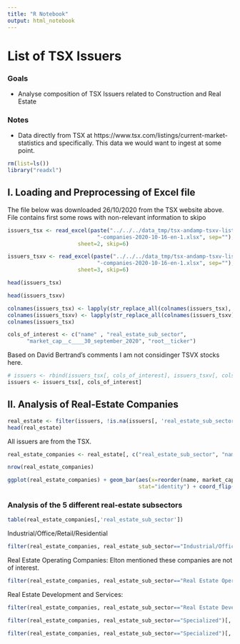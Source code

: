 ```yaml
---
title: "R Notebook"
output: html_notebook
---
```


# List of TSX Issuers

### Goals

* Analyse composition of TSX Issuers related to Construction and Real Estate

### Notes

* Data directly from TSX at https://www.tsx.com/listings/current-market-statistics
and specifically. This data we would want to ingest at some point.


```r
rm(list=ls())
library("readxl")
```

## I. Loading and Preprocessing of Excel file



The file below was downloaded 26/10/2020 from the TSX website above.
File contains first some rows with non-relevant information to skipo
```r
issuers_tsx <- read_excel(paste("../../../data_tmp/tsx-andamp-tsxv-listed", 
                            "-companies-2020-10-16-en-1.xlsx", sep=""), 
                      sheet=2, skip=6)

issuers_tsxv <- read_excel(paste("../../../data_tmp/tsx-andamp-tsxv-listed", 
                            "-companies-2020-10-16-en-1.xlsx", sep=""), 
                      sheet=3, skip=6)

```

```r
head(issuers_tsx)
```

```r
head(issuers_tsxv)
```

```r
colnames(issuers_tsx) <- lapply(str_replace_all(colnames(issuers_tsx), "[\r\n -$\\(\\)\\-]", "_"), FUN=tolower)
colnames(issuers_tsxv) <- lapply(str_replace_all(colnames(issuers_tsxv), "[\r\n -$\\(\\)]", "_"), FUN=tolower)
colnames(issuers_tsx)
```

```r
cols_of_interest <- c("name" , "real_estate_sub_sector", 
      "market_cap__c____30_september_2020", "root__ticker")
```

Based on David Bertrand's comments I am not considinger TSVX stocks here.
```r
# issuers <- rbind(issuers_tsx[, cols_of_interest], issuers_tsxv[, cols_of_interest])
issuers <- issuers_tsx[, cols_of_interest]
```

## II. Analysis of Real-Estate Companies



```r
real_estate <- filter(issuers, !is.na(issuers[, 'real_estate_sub_sector']))
head(real_estate)
```

All issuers are from the TSX.

```r
real_estate_companies <- real_estate[, c("real_estate_sub_sector", "name", "root__ticker", "market_cap__c____30_september_2020")]
```

```r
nrow(real_estate_companies)
```

```r
ggplot(real_estate_companies) + geom_bar(aes(x=reorder(name, market_cap__c____30_september_2020), y=market_cap__c____30_september_2020, fill=real_estate_sub_sector), 
                                         stat="identity") + coord_flip() + labs(x="Market Cap", y="CAD", title = "Market capitalization")
```


### Analysis of the 5 different real-estate subsectors

```r
table(real_estate_companies[,'real_estate_sub_sector'])
```

Industrial/Office/Retail/Residential
```r
filter(real_estate_companies, real_estate_sub_sector=="Industrial/Office/Retail/Residential")[, c("name", "root__ticker", "market_cap__c____30_september_2020")]
```

Real Estate Operating Companies: 
Elton mentioned these companies are not of interest.
```r
filter(real_estate_companies, real_estate_sub_sector=="Real Estate Operating Companies")[, c("name", "root__ticker", "market_cap__c____30_september_2020")]
```

Real Estate Development and Services: 
```r
filter(real_estate_companies, real_estate_sub_sector=="Real Estate Development and Services")[, c("name", "root__ticker", "market_cap__c____30_september_2020")]
```


```r
filter(real_estate_companies, real_estate_sub_sector=="Specialized")[, c("name", "root__ticker", "market_cap__c____30_september_2020")]
```

```r
filter(real_estate_companies, real_estate_sub_sector=="Specialized")[, c("name", "root__ticker", "market_cap__c____30_september_2020")]
```



